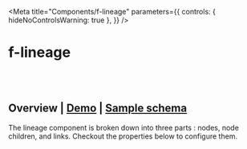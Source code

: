 
<Meta
  title="Components/f-lineage"
  parameters={{
    controls: { hideNoControlsWarning: true },
  }}
/>

# f-lineage

<br />
<br />

## Overview | [Demo](/story/components-f-lineage--playground) | <a href="#lineage-sample">Sample schema</a>

The lineage component is broken down into three parts : nodes, node children, and links. Checkout the properties below to configure them.

<br />

<Canvas>
  <Story
    name="Playground"
    argTypes={{
      direction: {
        control: "select",
        options: ["horizontal", "vertical"],
      },
      fData: {
        control: "object",
      },
      padding: {
        control: "number",
      },
      gap: {
        control: "number",
      },
      ["node-size"]: {
        control: "object",
      },
      ["children-node-size"]: {
        control: "object",
      },
      ["max-children"]: {
        control: "number",
      },
    }}
    args={{
      direction: "horizontal",
      padding: 28,
      gap: 100,
      ["node-size"]: { width: 200, height: 52 },
      ["children-node-size"]: { width: 200, height: 32 },
      ["max-children"]: 8,
      ["node-template"]: `
	  <f-div style="position:absolute;top:-20px;z-index:1;" gap="x-small">
	   <f-tag label="Construction" state="primary" size="small" ></f-tag>
	   <f-tag label="Cat" size="small" counter="35"></f-tag>
	 </f-div>
	  <f-div
        state=\${node.id==="Max"?'custom,#006ecc':'secondary'}
        width="100%"
        height="100%"
        padding="none medium"
        align="middle-left"
        variant="curved"
        gap="small"
        \${node.fChildren && !node.fHideChildren ? 'border="small solid default bottom"' : ""}
      >
	  	<f-icon-button icon="i-table" state="neutral"></f-icon-button>
        <f-div direction="column" height="hug-content" align="middle-left">
          <f-text variant="code" size="large" ellipsis>\${node.id}</f-text>
          <f-text variant="code" size="small" ellipsis
            >x: \${node.x}, y: \${node.y}</f-text
          >
        </f-div>
		\${node.childrenToggle}
      </f-div>`,
      ["children-node-template"]: `<f-div
          state="secondary"
          width="100%"
          height="100%"
          padding="none medium"
          align="middle-left"
          gap="small"
          border="small solid default bottom"
        >
          <f-icon source="i-hashtag" size="small"></f-icon>
          <f-text variant="code" size="medium" ellipsis>\${node.id}</f-text>
        </f-div>`,
      links: [
        {
          from: "Tony",
          to: "Charlie",
        },
        {
          from: "Charlie",
          to: "Tony",
        },
        {
          from: "Max",
          to: "Charlie",
        },
        {
          from: "Calvin",
          to: "Hansen",
        },
        {
          from: "Brooke",
          to: "Tamara",
        },
        {
          from: "Calvin",
          to: "Bradley",
        },
        {
          from: "Tamara",
          to: "Bradley",
        },
        {
          from: "Charlie",
          to: "Roger",
        },
        {
          from: "Charlie",
          to: "Brooke",
        },
        {
          from: "Bradley",
          to: "John",
        },
        {
          from: "Bradley",
          to: "Tim",
        },
        {
          from: "Bradley",
          to: "Sam",
        },
        {
          from: "Bradley",
          to: "Rex",
        },
        {
          from: "Rex",
          to: "Bradley",
        },
        {
          from: "Roger",
          to: "Calvin",
        },
        {
          from: "Charlie",
          to: "Alicen",
        },
        {
          from: "Alicen",
          to: "Jennifer",
        },
        {
          from: "Jennifer",
          to: "John",
        },
        {
          from: "child1",
          to: "Tim",
        },
        {
          from: "Rex",
          to: "Pat",
        },
        {
          from: "A",
          to: "B",
        },
        {
          from: "Brooke",
          to: "child1",
        },
        {
          from: "mchild1",
          to: "child2",
        },
      ],
      nodes: {
        Calvin: {
          fData: {
            email: "abc@cldcvr.com",
            mobile: "+91-12345 67890",
            name: "Calvin",
          },
          fChildren: {
            child1: {
              fClick: function (event, node) {
                console.log("Child Node Clicked", event, node);
              },
              fRightClick: function (event, node) {
                console.log("Child Node Right Clicked", event, node);
              },
            },
            child2: {},
            child3: {},
            child4: {},
            child5: {},
            child6: {},
            child7: {},
            child8: {},
            child9: {},
            child10: {},
            child11: {},
            child12: {},
            child13: {},
            child14: {},
            child15: {},
            child16: {},
          },
          fClick: function (event, node) {
            console.log("Node Clicked", event, node);
          },
          fRightClick: function (event, node) {
            console.log("Node Right Clicked", event, node);
          },
        },
        Hansen: {
          fData: {
            email: "abc@cldcvr.com",
            mobile: "+91-12345 67890",
            name: "Hansen",
          },
          fChildren: { hchild1: {} },
        },
        Alicen: {
          fData: {
            email: "abc@cldcvr.com",
            mobile: "+91-12345 67890",
            name: "Alicen",
          },
        },
        Jennifer: {
          fData: {
            email: "abc@cldcvr.com",
            mobile: "+91-12345 67890",
            name: "Jennifer",
          },
        },
        Brooke: {
          fData: {
            email: "abc@cldcvr.com",
            mobile: "+91-12345 67890",
            name: "Brooke",
          },
        },
        Tamara: {
          fData: {
            email: "abc@cldcvr.com",
            mobile: "+91-12345 67890",
            name: "Tamara",
          },
        },
        Bradley: {
          fData: {
            email: "abc@cldcvr.com",
            mobile: "+91-12345 67890",
            name: "Bradley",
          },
        },
        Roger: {
          fData: {
            email: "abc@cldcvr.com",
            mobile: "+91-12345 67890",
            name: "Roger",
          },
        },
        Max: {
          fData: {
            email: "abc@cldcvr.com",
            mobile: "+91-12345 67890",
            name: "Max",
          },
          fHideChildren: false,
          fChildren: {
            mchild1: {},
            mchild2: {},
            mchild3: {},
            mchild4: {},
            mchild5: {},
            mchild6: {},
            mchild7: {},
            mchild8: {},
            mchild9: {},
            mchild10: {},
            mchild11: {},
            mchild12: {},
            mchild13: {},
            mchild14: {},
            mchild15: {},
            mchild16: {},
          },
        },
        Tony: {
          fData: {
            email: "abc@cldcvr.com",
            mobile: "+91-12345 67890",
            name: "Tony",
          },
          fNodeTemplate: ` <f-div
        state="custom,#284376"
        width="100%"
        height="100%"
        padding="none medium"
        align="middle-left"
        variant="curved"
        gap="small"
    	style="border-radius:100px;"
        \${node.fChildren ? 'border="small solid default bottom"' : ""}
      >
        <f-icon-button icon="i-user"></f-icon-button>
        <f-div direction="column" height="hug-content" align="middle-left">
          <f-text variant="code" size="large" ellipsis>\${node.id}</f-text>
          <f-text variant="code" size="small" ellipsis
            >x: \${node.x}, y: \${node.y}</f-text
          >
        </f-div>
    	\${node.childrenToggle}
      </f-div>`,
        },
        Charlie: {
          fData: {
            email: "abc@cldcvr.com",
            mobile: "+91-12345 67890",
            name: "Roger",
          },
        },
        John: {
          fData: {
            email: "abc@cldcvr.com",
            mobile: "+91-12345 67890",
            name: "John",
          },
        },
        Tim: {
          fData: {
            email: "abc@cldcvr.com",
            mobile: "+91-12345 67890",
            name: "Tim",
          },
        },
        Sam: {
          fData: {
            email: "abc@cldcvr.com",
            mobile: "+91-12345 67890",
            name: "Sam",
          },
        },
        Rex: {
          fData: {
            email: "abc@cldcvr.com",
            mobile: "+91-12345 67890",
            name: "Rex",
          },
        },
        Pat: {
          fData: {
            email: "abc@cldcvr.com",
            mobile: "+91-12345 67890",
            name: "Pat",
          },
        },
      },
    }}
  >
    {(args) => {
      const handleReady = (e) => {
        console.log("Got ready event", e);
      };
      //  const data = lineageDataGenerator();
      return html`<f-lineage
        .direction=${args.direction}
        .padding=${args.padding}
        .gap=${args.gap}
        .node-size=${args["node-size"]}
        .children-node-size=${args["children-node-size"]}
        .max-children=${args["max-children"]}
        .node-template=${args["node-template"]}
        .children-node-template=${args["children-node-template"]}
        .links=${args.links}
        .nodes=${args.nodes}
        stagger-load="1"
        @ready=${handleReady}
      ></f-lineage>`;
    }}
  </Story>
</Canvas>

<br />

<Properties />
